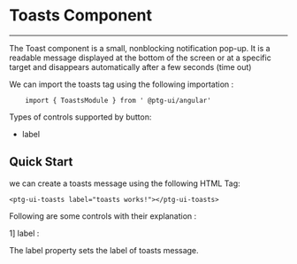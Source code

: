 


<Meta
  title="Component/ToastsComponent/ToastsComponentDocs"
  component={ToastsComponent}
/>

# Toasts Component

---

The Toast component is a small, nonblocking notification pop-up.
It is a readable message displayed at the bottom of the screen or at a specific target and disappears automatically after a few seconds (time out)

We can import the toasts tag using the following importation :

```
    import { ToastsModule } from ' @ptg-ui/angular'
```

Types of controls supported by button:

- label

## Quick Start

we can create a toasts message using the following HTML Tag:

```
<ptg-ui-toasts label="toasts works!"></ptg-ui-toasts>

```

Following are some controls with their explanation :

1] label :

The label property sets the label of toasts message.

<Canvas>
  <Story id="component-toastscomponent--primary" />
</Canvas>
